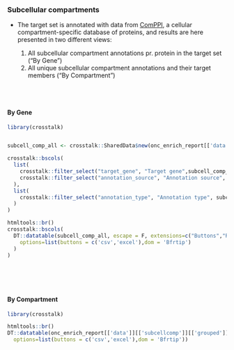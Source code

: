 ### Subcellular compartments {.tabset}

* The target set is annotated with data from [ComPPI](http://comppi.linkgroup.hu/), a cellular compartment-specific database of proteins, and results are here presented in two different views:

   1. All subcellular compartment annotations pr. protein in the target set ("By Gene")
   2. All unique subcellular compartment annotations and their target members ("By Compartment")

<br><br>

#### By Gene

```r
library(crosstalk)


subcell_comp_all <- crosstalk::SharedData$new(onc_enrich_report[['data']][['subcellcomp']][['all']])

crosstalk::bscols(
  list(
    crosstalk::filter_select("target_gene", "Target gene",subcell_comp_all,~symbol),
    crosstalk::filter_select("annotation_source", "Annotation source", subcell_comp_all, ~annotation_source)
  ),
  list(
    crosstalk::filter_select("annotation_type", "Annotation type", subcell_comp_all, ~annotation_type)
  )
)

htmltools::br()
crosstalk::bscols(
  DT::datatable(subcell_comp_all, escape = F, extensions=c("Buttons","Responsive"), width = "100%",
    options=list(buttons = c('csv','excel'),dom = 'Bfrtip')
  )
)

```
<br><br><br>

#### By Compartment

```r
library(crosstalk)

htmltools::br()
DT::datatable(onc_enrich_report[['data']][['subcellcomp']][['grouped']], escape = F, extensions=c("Buttons","Responsive"), width = "100%",
  options=list(buttons = c('csv','excel'),dom = 'Bfrtip'))


```
<br><br><br>



